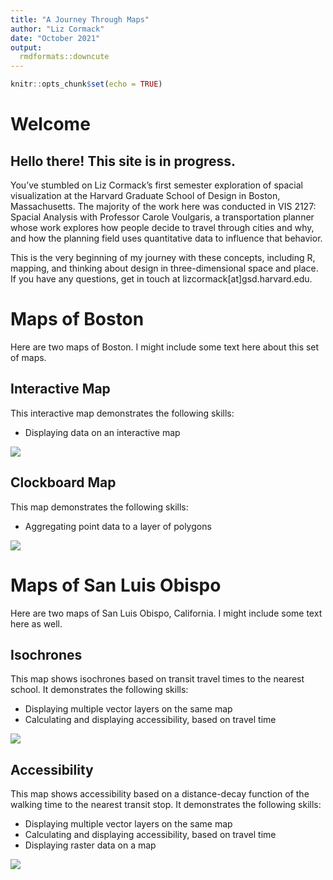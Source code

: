 ```yaml
---
title: "A Journey Through Maps"
author: "Liz Cormack"
date: "October 2021"
output: 
  rmdformats::downcute
---
```


```r
knitr::opts_chunk$set(echo = TRUE)
```

# Welcome

## Hello there! This site is in progress.

You've stumbled on Liz Cormack's first semester exploration of spacial visualization at the Harvard Graduate School of Design in Boston, Massachusetts. The majority of the work here was conducted in VIS 2127: Spacial Analysis with Professor Carole Voulgaris, a transportation planner whose work explores how people decide to travel through cities and why, and how the planning field uses quantitative data to influence that behavior. 

This is the very beginning of my journey with these concepts, including R, mapping, and thinking about design in three-dimensional space and place. If you have any questions, get in touch at lizcormack[at]gsd.harvard.edu. 

# Maps of Boston
Here are two maps of Boston. I might include some text here about this set of maps.

## Interactive Map
This interactive map demonstrates the following skills: 

* Displaying data on an interactive map

[![](thumbnails/Boston_interactive.png)](https://lizcormack.github.io/vis-portfolio//fullsize/inter_black.html){target="_blank"}

## Clockboard Map
This map demonstrates the following skills:

* Aggregating point data to a layer of polygons

[![](thumbnails/clockboard.jpg)](https://lizcormack.github.io/vis-portfolio//fullsize/clockboard.pdf){target="_blank"}

# Maps of San Luis Obispo
Here are two maps of San Luis Obispo, California. I might include some text here as well.

## Isochrones
This map shows isochrones based on transit travel times to the nearest school. It demonstrates the following skills:

* Displaying multiple vector layers on the same map
* Calculating and displaying accessibility, based on travel time

[![](thumbnails/SLO_isochrone.png)](https://lizcormack.github.io/vis-portfolio//fullsize/SLO_schools.pdf){target="_blank"}

## Accessibility
This map shows accessibility based on a distance-decay function of the walking time to the nearest transit stop. It demonstrates the following skills:

* Displaying multiple vector layers on the same map
* Calculating and displaying accessibility, based on travel time
* Displaying raster data on a map

[![](thumbnails/SLO_raster.png)](https://lizcormack.github.io/vis-portfolio//fullsize/SLO_transit.pdf){target="_blank"}
